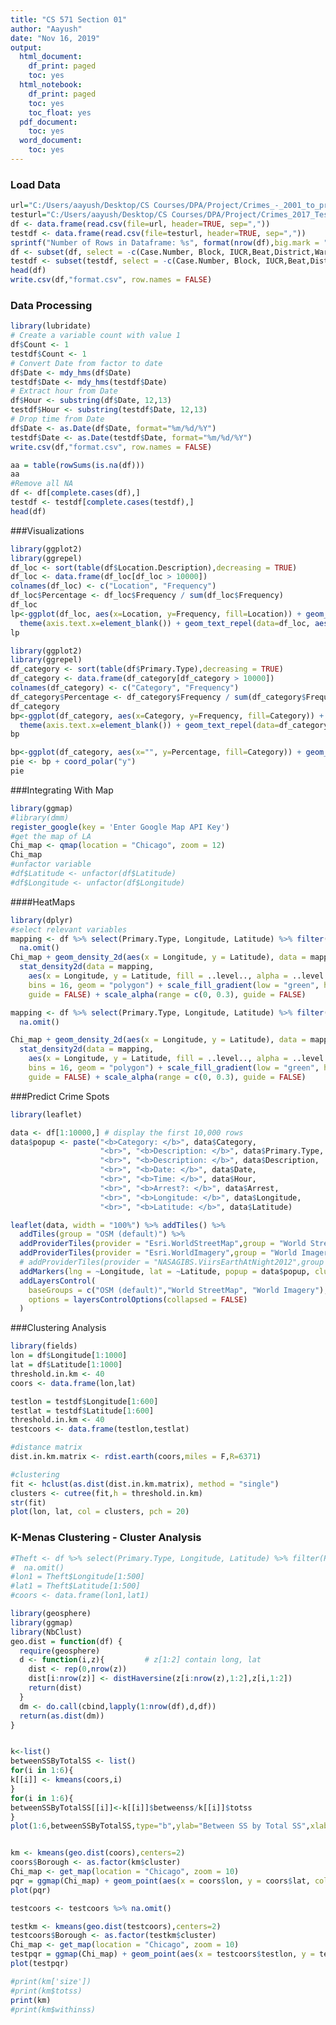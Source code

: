 ```yaml
---
title: "CS 571 Section 01"
author: "Aayush"
date: "Nov 16, 2019"
output:
  html_document:
    df_print: paged
    toc: yes
  html_notebook:
    df_print: paged
    toc: yes
    toc_float: yes
  pdf_document:
    toc: yes
  word_document:
    toc: yes
---
```


### Load Data
```r
url="C:/Users/aayush/Desktop/CS Courses/DPA/Project/Crimes_-_2001_to_present.csv"
testurl="C:/Users/aayush/Desktop/CS Courses/DPA/Project/Crimes_2017_Test.csv"
df <- data.frame(read.csv(file=url, header=TRUE, sep=","))
testdf <- data.frame(read.csv(file=testurl, header=TRUE, sep=","))
sprintf("Number of Rows in Dataframe: %s", format(nrow(df),big.mark = ","))
df <- subset(df, select = -c(Case.Number, Block, IUCR,Beat,District,Ward,Community.Area,X.Coordinate,Y.Coordinate,FBI.Code,Updated.On))
testdf <- subset(testdf, select = -c(Case.Number, Block, IUCR,Beat,District,Ward,Community.Area,X.Coordinate,Y.Coordinate,FBI.Code,Updated.On))
head(df)
write.csv(df,"format.csv", row.names = FALSE)
```

### Data Processing
```r
library(lubridate)
# Create a variable count with value 1
df$Count <- 1
testdf$Count <- 1
# Convert Date from factor to date
df$Date <- mdy_hms(df$Date)
testdf$Date <- mdy_hms(testdf$Date)
# Extract hour from Date
df$Hour <- substring(df$Date, 12,13)
testdf$Hour <- substring(testdf$Date, 12,13)
# Drop time from Date
df$Date <- as.Date(df$Date, format="%m/%d/%Y")
testdf$Date <- as.Date(testdf$Date, format="%m/%d/%Y")
write.csv(df,"format.csv", row.names = FALSE)
```

```r
aa = table(rowSums(is.na(df)))
aa
#Remove all NA
df <- df[complete.cases(df),]
testdf <- testdf[complete.cases(testdf),]
head(df)
```
###Visualizations
```r
library(ggplot2)
library(ggrepel)
df_loc <- sort(table(df$Location.Description),decreasing = TRUE)
df_loc <- data.frame(df_loc[df_loc > 10000])
colnames(df_loc) <- c("Location", "Frequency")
df_loc$Percentage <- df_loc$Frequency / sum(df_loc$Frequency)
df_loc
lp<-ggplot(df_loc, aes(x=Location, y=Frequency, fill=Location)) + geom_bar(stat="identity") + 
  theme(axis.text.x=element_blank()) + geom_text_repel(data=df_loc, aes(label=Location))
lp
```

```r
library(ggplot2)
library(ggrepel)
df_category <- sort(table(df$Primary.Type),decreasing = TRUE)
df_category <- data.frame(df_category[df_category > 10000])
colnames(df_category) <- c("Category", "Frequency")
df_category$Percentage <- df_category$Frequency / sum(df_category$Frequency)
df_category
bp<-ggplot(df_category, aes(x=Category, y=Frequency, fill=Category)) + geom_bar(stat="identity") + 
  theme(axis.text.x=element_blank()) + geom_text_repel(data=df_category, aes(label=Category))
bp
```

```r
bp<-ggplot(df_category, aes(x="", y=Percentage, fill=Category)) + geom_bar(stat="identity") 
pie <- bp + coord_polar("y") 
pie
```
###Integrating With Map
```r
library(ggmap)
#library(dmm)
register_google(key = 'Enter Google Map API Key')
#get the map of LA
Chi_map <- qmap(location = "Chicago", zoom = 12)
Chi_map
#unfactor variable
#df$Latitude <- unfactor(df$Latitude)
#df$Longitude <- unfactor(df$Longitude)
```
####HeatMaps
```r
library(dplyr)
#select relevant variables
mapping <- df %>% select(Primary.Type, Longitude, Latitude) %>% filter(Primary.Type == 'THEFT') %>%
  na.omit() 
Chi_map + geom_density_2d(aes(x = Longitude, y = Latitude), data = mapping) +
  stat_density2d(data = mapping, 
    aes(x = Longitude, y = Latitude, fill = ..level.., alpha = ..level..), size = 0.01, 
    bins = 16, geom = "polygon") + scale_fill_gradient(low = "green", high = "red", 
    guide = FALSE) + scale_alpha(range = c(0, 0.3), guide = FALSE)

```

```r
mapping <- df %>% select(Primary.Type, Longitude, Latitude) %>% filter(Primary.Type == 'MOTOR VEHICLE THEFT') %>%
  na.omit() 

Chi_map + geom_density_2d(aes(x = Longitude, y = Latitude), data = mapping) +
  stat_density2d(data = mapping, 
    aes(x = Longitude, y = Latitude, fill = ..level.., alpha = ..level..), size = 0.01, 
    bins = 16, geom = "polygon") + scale_fill_gradient(low = "green", high = "red", 
    guide = FALSE) + scale_alpha(range = c(0, 0.3), guide = FALSE)

```
###Predict Crime Spots
```r
library(leaflet)

data <- df[1:10000,] # display the first 10,000 rows
data$popup <- paste("<b>Category: </b>", data$Category,
                    "<br>", "<b>Description: </b>", data$Primary.Type,
                    "<br>", "<b>Description: </b>", data$Description,
                    "<br>", "<b>Date: </b>", data$Date,
                    "<br>", "<b>Time: </b>", data$Hour,
                    "<br>", "<b>Arrest?: </b>", data$Arrest,
                    "<br>", "<b>Longitude: </b>", data$Longitude,
                    "<br>", "<b>Latitude: </b>", data$Latitude)

leaflet(data, width = "100%") %>% addTiles() %>%
  addTiles(group = "OSM (default)") %>%
  addProviderTiles(provider = "Esri.WorldStreetMap",group = "World StreetMap") %>%
  addProviderTiles(provider = "Esri.WorldImagery",group = "World Imagery") %>%
  # addProviderTiles(provider = "NASAGIBS.ViirsEarthAtNight2012",group = "Nighttime Imagery") %>%
  addMarkers(lng = ~Longitude, lat = ~Latitude, popup = data$popup, clusterOptions = markerClusterOptions()) %>%
  addLayersControl(
    baseGroups = c("OSM (default)","World StreetMap", "World Imagery"),
    options = layersControlOptions(collapsed = FALSE)
  )


```
###Clustering Analysis
```r
library(fields)
lon = df$Longitude[1:1000]
lat = df$Latitude[1:1000]
threshold.in.km <- 40
coors <- data.frame(lon,lat)

testlon = testdf$Longitude[1:600]
testlat = testdf$Latitude[1:600]
threshold.in.km <- 40
testcoors <- data.frame(testlon,testlat)

#distance matrix
dist.in.km.matrix <- rdist.earth(coors,miles = F,R=6371)

#clustering
fit <- hclust(as.dist(dist.in.km.matrix), method = "single")
clusters <- cutree(fit,h = threshold.in.km)
str(fit)
plot(lon, lat, col = clusters, pch = 20)

```
### K-Menas Clustering - Cluster Analysis
```r
#Theft <- df %>% select(Primary.Type, Longitude, Latitude) %>% filter(Primary.Type == 'THEFT') %>%
#  na.omit() 
#lon1 = Theft$Longitude[1:500]
#lat1 = Theft$Latitude[1:500]
#coors <- data.frame(lon1,lat1)

library(geosphere)
library(ggmap)
library(NbClust)
geo.dist = function(df) {
  require(geosphere)
  d <- function(i,z){         # z[1:2] contain long, lat
    dist <- rep(0,nrow(z))
    dist[i:nrow(z)] <- distHaversine(z[i:nrow(z),1:2],z[i,1:2])
    return(dist)
  }
  dm <- do.call(cbind,lapply(1:nrow(df),d,df))
  return(as.dist(dm))
}


k<-list()
betweenSSByTotalSS <- list()
for(i in 1:6){
k[[i]] <- kmeans(coors,i)  
}
for(i in 1:6){
betweenSSByTotalSS[[i]]<-k[[i]]$betweenss/k[[i]]$totss 
}
plot(1:6,betweenSSByTotalSS,type="b",ylab="Between SS by Total SS",xlab="Clusters(k)")


km <- kmeans(geo.dist(coors),centers=2)
coors$Borough <- as.factor(km$cluster)
Chi_map <- get_map(location = "Chicago", zoom = 10)
pqr = ggmap(Chi_map) + geom_point(aes(x = coors$lon, y = coors$lat, colour = as.factor(Borough)),data = coors)
plot(pqr)

testcoors <- testcoors %>% na.omit() 

testkm <- kmeans(geo.dist(testcoors),centers=2)
testcoors$Borough <- as.factor(testkm$cluster)
Chi_map <- get_map(location = "Chicago", zoom = 10)
testpqr = ggmap(Chi_map) + geom_point(aes(x = testcoors$testlon, y = testcoors$testlat, colour = as.factor(Borough)),data = testcoors)
plot(testpqr)

#print(km['size'])
#print(km$totss)
print(km)
#print(km$withinss)
```





